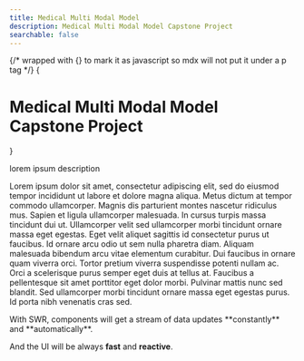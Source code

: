 ```yaml
---
title: Medical Multi Modal Model
description: Medical Multi Modal Model Capstone Project
searchable: false
---
```



{/* wrapped with {} to mark it as javascript so mdx will not put it under a p tag */}
{<h1 className="text-center font-extrabold md:text-5xl mt-8 mb-8">Medical Multi Modal Model Capstone Project</h1>}

lorem ipsum description

<Demo />

Lorem ipsum dolor sit amet, consectetur adipiscing elit, sed do eiusmod tempor incididunt ut labore et dolore magna aliqua. Metus dictum at tempor commodo ullamcorper. Magnis dis parturient montes nascetur ridiculus mus. Sapien et ligula ullamcorper malesuada. In cursus turpis massa tincidunt dui ut. Ullamcorper velit sed ullamcorper morbi tincidunt ornare massa eget egestas. Eget velit aliquet sagittis id consectetur purus ut faucibus. Id ornare arcu odio ut sem nulla pharetra diam. Aliquam malesuada bibendum arcu vitae elementum curabitur. Dui faucibus in ornare quam viverra orci. Tortor pretium viverra suspendisse potenti nullam ac. Orci a scelerisque purus semper eget duis at tellus at. Faucibus a pellentesque sit amet porttitor eget dolor morbi. Pulvinar mattis nunc sed blandit. Sed ullamcorper morbi tincidunt ornare massa eget egestas purus. Id porta nibh venenatis cras sed.

<Callout emoji="✅">
  With SWR, components will get a stream of data updates **constantly** and
  **automatically**.

And the UI will be always **fast** and **reactive**.

</Callout>
